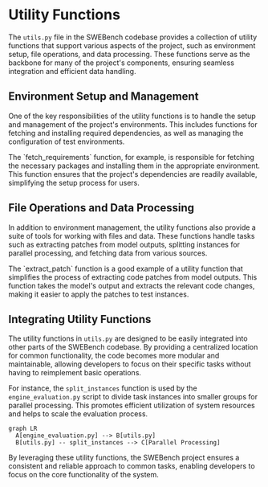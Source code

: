 
# Utility Functions

The `utils.py` file in the SWEBench codebase provides a collection of utility functions that support various aspects of the project, such as environment setup, file operations, and data processing. These functions serve as the backbone for many of the project's components, ensuring seamless integration and efficient data handling.

## Environment Setup and Management

One of the key responsibilities of the utility functions is to handle the setup and management of the project's environments. This includes functions for fetching and installing required dependencies, as well as managing the configuration of test environments.

<Callout type="info">
The `fetch_requirements` function, for example, is responsible for fetching the necessary packages and installing them in the appropriate environment. This function ensures that the project's dependencies are readily available, simplifying the setup process for users.
</Callout>

## File Operations and Data Processing

In addition to environment management, the utility functions also provide a suite of tools for working with files and data. These functions handle tasks such as extracting patches from model outputs, splitting instances for parallel processing, and fetching data from various sources.

<Callout type="tip">
The `extract_patch` function is a good example of a utility function that simplifies the process of extracting code patches from model outputs. This function takes the model's output and extracts the relevant code changes, making it easier to apply the patches to test instances.
</Callout>

## Integrating Utility Functions

The utility functions in `utils.py` are designed to be easily integrated into other parts of the SWEBench codebase. By providing a centralized location for common functionality, the code becomes more modular and maintainable, allowing developers to focus on their specific tasks without having to reimplement basic operations.

For instance, the `split_instances` function is used by the `engine_evaluation.py` script to divide task instances into smaller groups for parallel processing. This promotes efficient utilization of system resources and helps to scale the evaluation process.

```mermaid
graph LR
  A[engine_evaluation.py] --> B[utils.py]
  B[utils.py] -- split_instances --> C[Parallel Processing]
```

By leveraging these utility functions, the SWEBench project ensures a consistent and reliable approach to common tasks, enabling developers to focus on the core functionality of the system.